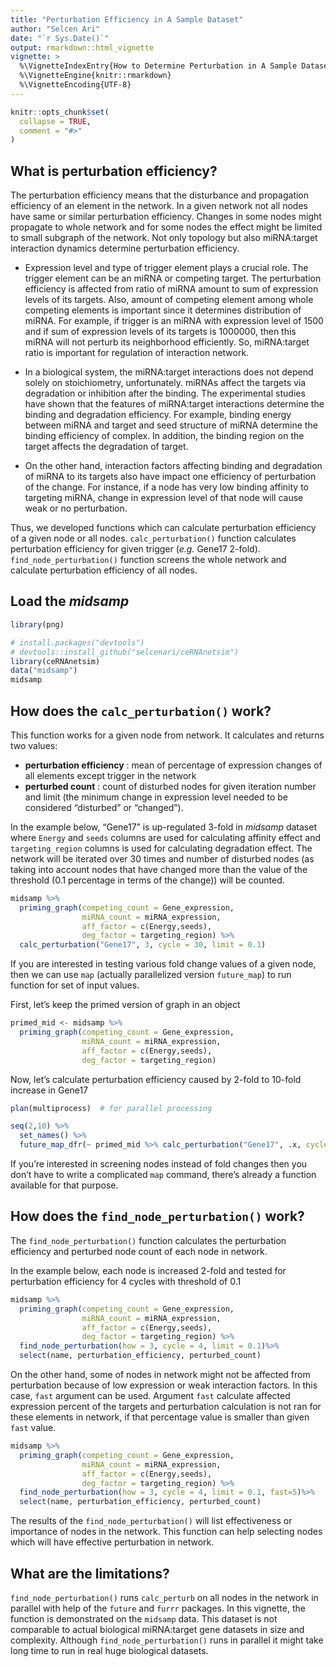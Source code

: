 ```yaml
---
title: "Perturbation Efficiency in A Sample Dataset"
author: "Selcen Ari"
date: "`r Sys.Date()`"
output: rmarkdown::html_vignette
vignette: >
  %\VignetteIndexEntry{How to Determine Perturbation in A Sample Dataset}
  %\VignetteEngine{knitr::rmarkdown}
  %\VignetteEncoding{UTF-8}
---
```


```r
knitr::opts_chunk$set(
  collapse = TRUE,
  comment = "#>"
)
```

## What is perturbation efficiency?

The perturbation efficiency means that the disturbance and propagation efficiency of an element in the network. In a given network not all nodes have same or similar perturbation efficiency. Changes in some nodes might propagate to whole network and for some nodes the effect might be limited to small subgraph of the network. Not only topology but also miRNA:target interaction dynamics determine perturbation efficiency.

- Expression level and type of trigger element plays a crucial role. The trigger element can be an miRNA or competing target. The perturbation efficiency is affected from ratio of miRNA amount to sum of expression levels of its targets. Also, amount of competing element among whole competing elements is important since it determines distribution of miRNA. For example, if trigger is an miRNA with expression level of 1500 and if sum of expression levels of its targets is 1000000, then this miRNA will not perturb its neighborhood efficiently. So, miRNA:target ratio is important for regulation of interaction network.

- In a biological system, the miRNA:target interactions does not depend solely on stoichiometry, unfortunately. miRNAs affect the targets via degradation or inhibition after the binding. The experimental studies have shown that the features of miRNA:target interactions determine the binding and degradation efficiency. For example, binding energy between miRNA and target and seed structure of miRNA determine the binding efficiency of complex. In addition, the binding region on the target affects the degradation of target. 

- On the other hand, interaction factors affecting binding and degradation of miRNA to its targets also have impact one efficiency of perturbation of the change. For instance, if a node has very low binding affinity to targeting miRNA, change in expression level of that node will cause weak or no perturbation.

Thus, we developed functions which can calculate perturbation efficiency of a given node or all nodes. `calc_perturbation()` function calculates perturbation efficiency for given trigger (*e.g.* Gene17 2-fold). `find_node_perturbation()` function screens the whole network and calculate perturbation efficiency of all nodes.

## Load the *midsamp*

```r
library(png)
```

```r
# install.packages("devtools")
# devtools::install_github("selcenari/ceRNAnetsim")
library(ceRNAnetsim)
data("midsamp")
midsamp
```

## How does the `calc_perturbation()` work?

This function works for a given node from network. It calculates and returns two values:

* **perturbation efficiency** : mean of percentage of expression changes of all elements except trigger in the network 
* **perturbed count** : count of disturbed nodes for given iteration number and limit (the minimum change in expression level needed to be considered "disturbed" or "changed"). 

In the example below, "Gene17" is up-regulated 3-fold in *midsamp* dataset where `Energy` and `seeds` columns are used for calculating affinity effect and `targeting_region` columns is used for calculating degradation effect. The network will be iterated over 30 times and number of disturbed nodes (as taking into account nodes that have changed more than the value of the threshold (0.1 percentage in terms of the change)) will be counted.


```r
midsamp %>%
  priming_graph(competing_count = Gene_expression, 
                miRNA_count = miRNA_expression,
                aff_factor = c(Energy,seeds), 
                deg_factor = targeting_region) %>%
  calc_perturbation("Gene17", 3, cycle = 30, limit = 0.1)
```

If you are interested in testing various fold change values of a given node, then we can use `map` (actually parallelized version `future_map`) to run function for set of input values.

First, let's keep the primed version of graph in an object

```r
primed_mid <- midsamp %>%
  priming_graph(competing_count = Gene_expression, 
                miRNA_count = miRNA_expression,
                aff_factor = c(Energy,seeds), 
                deg_factor = targeting_region)
```

Now, let's calculate perturbation efficiency caused by 2-fold to 10-fold increase in Gene17

```r
plan(multiprocess)  # for parallel processing

seq(2,10) %>%
  set_names() %>% 
  future_map_dfr(~ primed_mid %>% calc_perturbation("Gene17", .x, cycle = 30, limit = 0.1), .id="fold_change")
```

If you're interested in screening nodes instead of fold changes then you don't have to write a complicated `map` command, there's already a function available for that purpose.

## How does the `find_node_perturbation()` work?

The `find_node_perturbation()` function calculates the perturbation efficiency and perturbed node count of each node in network. 

In the example below, each node is increased 2-fold and tested for perturbation efficiency for 4 cycles with threshold of 0.1

```r
midsamp %>%
  priming_graph(competing_count = Gene_expression,
                miRNA_count = miRNA_expression,
                aff_factor = c(Energy,seeds),
                deg_factor = targeting_region) %>%
  find_node_perturbation(how = 3, cycle = 4, limit = 0.1)%>%
  select(name, perturbation_efficiency, perturbed_count)
```

On the other hand, some of nodes in network might not be affected from perturbation because of low expression or weak interaction factors. In this case, `fast` argument can be used. Argument `fast` calculate affected expression percent of the targets and perturbation calculation is not ran for these elements in network, if that percentage value is smaller than given `fast` value.

```r
midsamp %>%
  priming_graph(competing_count = Gene_expression,
                miRNA_count = miRNA_expression,
                aff_factor = c(Energy,seeds),
                deg_factor = targeting_region) %>%
  find_node_perturbation(how = 3, cycle = 4, limit = 0.1, fast=5)%>%
  select(name, perturbation_efficiency, perturbed_count)
```

The results of the `find_node_perturbation()` will list effectiveness or importance of nodes in the network. This function can help selecting nodes which will have effective perturbation in network.

## What are the limitations?

`find_node_perturbation()` runs `calc_perturb` on all nodes in the network in parallel with help of the `future` and `furrr` packages. In this vignette, the function is demonstrated on the `midsamp` data. This dataset is not comparable to actual biological miRNA:target gene datasets in size and complexity. Although `find_node_perturbation()` runs in parallel it might take long time to run in real huge biological datasets.

